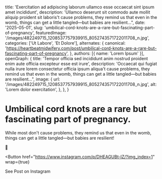   title: 'Exercitation ad adipiscing laborum ullamco esse occaecat sint ipsum amet incididunt',
  description: 'Ullamco deserunt sit commodo aute mollit aliquip proident sit laboris't cause problems, they remind us that even in the womb, things can get a little tangled—but babies are resilient...",
  date: '2025-05-01',
  slug: 'umbilical-cord-knots-are-a-rare-but-fascinating-part-of-pregnancy',
  featuredImage: '/images/482249715_1208537757939915_8052743571722011708_n.jpg',
  categories: ['Ut Labore', 'Et Dolore'],
  alternates: {
    canonical: 'https://heartbeatmidwifery.com/post/umbilical-cord-knots-are-a-rare-but-fascinating-part-of-pregnancy',
  },
  authors: [{ name: 'Lorem Ipsum' }],
  openGraph: {
    title: 'Tempor officia sed incididunt anim nostrud proident enim aute officia excepteur esse est irure',
    description: 'Occaecat qui fugiat nulla irure lorem consectetur officia ipsum aliqua't cause problems, they remind us that even in the womb, things can get a little tangled—but babies are resilient...",
    image: {
      url: '/images/482249715_1208537757939915_8052743571722011708_n.jpg',
      alt: 'Lorem dolor exercitation',
    },
  },
}


# Umbilical cord knots are a rare but fascinating part of pregnancy. 

<Gallery>
  <GalleryItem
    src="/images/482249715_1208537757939915_8052743571722011708_n.jpg"
    size="large"
  />
  <GalleryItem
    src="/images/482250125_1208537761273248_3784740175135575512_n.jpg"
    size="large"
  />
</Gallery>

While most don't cause problems, they remind us that even in the womb, things can get a little tangled—but babies are resilient!

🤍

<Button
  href="https://www.instagram.com/p/DHEAGUBt-IZ/?img_index=1"
  wrap={true}
>
  See Post on Instagram
</Button>

